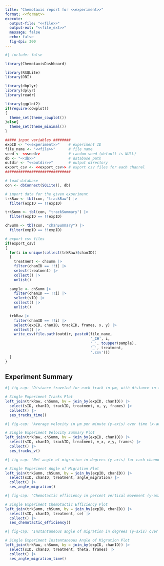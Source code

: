 ```yaml
---
title: "Chemotaxis report for <<experiment>>"
format: <<format>>
execute:
  output-file: "<<file>>"
  output-ext: "<<file_ext>>"
  message: false
  echo: false
  fig-dpi: 300
---
```


<!-- This file is meant to be edited and run by `export_ses`.
Running it outside of `export_ses` will not work without modifying the file -->

```r
#| include: false

library(ChemotaxisDashboard)

library(RSQLite)
library(DBI)

library(dbplyr)
library(dplyr)
library(readr)

library(ggplot2)
if(require(cowplot))
{
  theme_set(theme_cowplot())
}else{
  theme_set(theme_minimal())
}

##### input variables ########
expID <- "<<experiment>>"    # experiment ID
file_name <- "<<file>>"      # file name
seed <- <<seed>>             # random seed (default is NULL)
db <- "<<db>>"               # database path
outdir <- "<<outdir>>"       # output directory
export_csv <- <<export_csv>> # export csv files for each channel
##############################

# load database
con <- dbConnect(SQLite(), db)

# import data for the given experiment
trkRaw <- tbl(con, "trackRaw") |>
  filter(expID == !!expID)

trkSumm <- tbl(con, "trackSummary") |>
  filter(expID == !!expID)

chSumm <- tbl(con, "chanSummary") |>
  filter(expID == !!expID)

# export csv files
if(export_csv)
{
  for(i in unique(collect(trkRaw)$chanID))
  {
    treatment <- chSumm |>
    filter(chanID == !!i) |>
    select(treatment) |>
    collect() |>
    unlist()
  
  sample <- chSumm |>
    filter(chanID == !!i) |>
    select(sID) |>
    collect() |>
    unlist()

  trkRaw |>
    filter(chanID == !!i) |>
    select(expID, chanID, trackID, frames, x, y) |>
    collect() |>
    write_csv(file.path(outdir, paste0(file_name, 
                                       '_CH', i, 
                                       '_', toupper(sample),
                                       '_', treatment,
                                       '.csv')))
  }
}
```

## Experiment Summary

```r
#| fig-cap: "Distance traveled for each track in μm, with distance in the direction of the chemoattractant on the y-axis, and distance perpendicular to the chemoattractant on the x-axis. Each pane represents a channel in the assay, and tracks are time coded by color."

# Single Experiment Tracks Plot
left_join(trkRaw, chSumm, by = join_by(expID, chanID)) |>
  select(sID, chanID, trackID, treatment, x, y, frames) |>
  collect() |>
  ses_tracks_time()
```

```r
#| fig-cap: "Average velocity in μm per minute (y-axis) over time (x-axis) for each channel in the assay. Orange lines represent the velocity in the direction of the chemoattractant, and black lines represent the velocity perpendicular to the chemoattractant. The average over the entire duration of the assy is represented by the dashed lines."

# Single Experiment Velocity Summary Plot
left_join(trkRaw, chSumm, by = join_by(expID, chanID)) |>
  select(sID, chanID, trackID, treatment, v_x, v_y, frames) |>
  collect() |>
  ses_tracks_v()
```

```r
#| fig-cap: "Net angle of migration in degrees (y-axis) for each channel in the assay (x-axis). The angle is calculated as the angle between the starting and ending points relative to the chemoattractant gradient. Smaller angles indicate movement toward the chemoattractant, angles closer to 90º indicate greater undirected movement perpendicular to the chemoattractant gradient, and values over 90º indicate movement against the chemoattractant gradient."

# Single Experiment Angle of Migration Plot
left_join(trkSumm, chSumm, by = join_by(expID, chanID)) |>
  select(sID, chanID, treatment, angle_migration) |>
  collect() |>
  ses_angle_migration()
```

```r
#| fig-cap: "Chemotactic efficiency in percent vertical movement (y-axis) for each channel in the assay (x-axis). Chemotactic efficiency is calculated as the ratio of the distance traveled in the direction of the chemoattractant to the total distance traveled. A value of 100% indicates the cell traveled directly along the chemotaxis gradient, while a value of 0% indicates the cell traveled exactly perpendicular to the gradient."

# Single Experiment Chemotactic Efficiency Plot
left_join(trkSumm, chSumm, by = join_by(expID, chanID)) |>
  select(sID, chanID, treatment, ce) |>
  collect() |>
  ses_chemotactic_efficiency()
```

```r
#| fig-cap: "Instantaneous angle of migration in degrees (y-axis) over time in minutes (x-axis). The angle is calculated as the angle the cell is traveling relative to the chemoattractant gradient. Smaller angles indicate movement toward the chemoattractant, angles closer to 90º indicate greater undirected movement perpendicular to the chemoattractant gradient, and values greater than 90º indicate movement against the chemoattractant gradient."

# Single Experiment Instantaneous Angle of Migration Plot
left_join(trkRaw, chSumm, by = join_by(expID, chanID)) |>
  select(sID, chanID, treatment, theta, frames) |>
  collect() |>
  ses_angle_migration_time()
```
